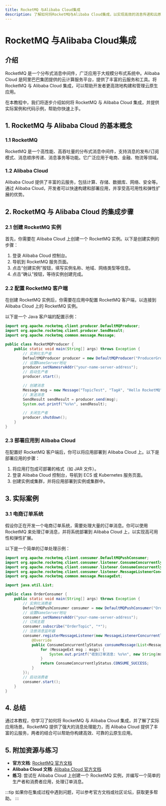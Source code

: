 ```yaml
---
title: RocketMQ 与Alibaba Cloud集成
description: 了解如何将RocketMQ与Alibaba Cloud集成，以实现高效的消息传递和云原生应用开发。
---
```


# RocketMQ 与Alibaba Cloud集成

## 介绍

RocketMQ 是一个分布式消息中间件，广泛应用于大规模分布式系统中。Alibaba Cloud 是阿里巴巴集团提供的云计算服务平台，提供了丰富的云服务和工具。将 RocketMQ 与 Alibaba Cloud 集成，可以帮助开发者更高效地构建和管理云原生应用。

在本教程中，我们将逐步介绍如何将 RocketMQ 与 Alibaba Cloud 集成，并提供实际案例和代码示例，帮助你快速上手。

## 1. RocketMQ 与 Alibaba Cloud 的基本概念

### 1.1 RocketMQ

RocketMQ 是一个高性能、高吞吐量的分布式消息中间件，支持消息的发布/订阅模式、消息顺序传递、消息事务等功能。它广泛应用于电商、金融、物流等领域。

### 1.2 Alibaba Cloud

Alibaba Cloud 提供了丰富的云服务，包括计算、存储、数据库、网络、安全等。通过 Alibaba Cloud，开发者可以快速构建和部署应用，并享受高可用性和弹性扩展的优势。

## 2. RocketMQ 与 Alibaba Cloud 的集成步骤

### 2.1 创建 RocketMQ 实例

首先，你需要在 Alibaba Cloud 上创建一个 RocketMQ 实例。以下是创建实例的步骤：

1. 登录 Alibaba Cloud 控制台。
2. 导航到 RocketMQ 服务页面。
3. 点击“创建实例”按钮，填写实例名称、地域、网络类型等信息。
4. 点击“确认”按钮，等待实例创建完成。

### 2.2 配置 RocketMQ 客户端

在创建 RocketMQ 实例后，你需要在应用中配置 RocketMQ 客户端，以连接到 Alibaba Cloud 上的 RocketMQ 实例。

以下是一个 Java 客户端的配置示例：

```java
import org.apache.rocketmq.client.producer.DefaultMQProducer;
import org.apache.rocketmq.client.producer.SendResult;
import org.apache.rocketmq.common.message.Message;

public class RocketMQProducer {
    public static void main(String[] args) throws Exception {
        // 实例化生产者
        DefaultMQProducer producer = new DefaultMQProducer("ProducerGroupName");
        // 设置NameServer地址
        producer.setNamesrvAddr("your-name-server-address");
        // 启动生产者
        producer.start();

        // 创建消息
        Message msg = new Message("TopicTest", "TagA", "Hello RocketMQ".getBytes());
        // 发送消息
        SendResult sendResult = producer.send(msg);
        System.out.printf("%s%n", sendResult);

        // 关闭生产者
        producer.shutdown();
    }
}
```

### 2.3 部署应用到 Alibaba Cloud

在配置好 RocketMQ 客户端后，你可以将应用部署到 Alibaba Cloud 上。以下是部署应用的步骤：

1. 将应用打包成可部署的格式（如 JAR 文件）。
2. 登录 Alibaba Cloud 控制台，导航到 ECS 或 Kubernetes 服务页面。
3. 创建实例或集群，并将应用部署到实例或集群中。

## 3. 实际案例

### 3.1 电商订单系统

假设你正在开发一个电商订单系统，需要处理大量的订单消息。你可以使用 RocketMQ 来处理订单消息，并将系统部署到 Alibaba Cloud 上，以实现高可用性和弹性扩展。

以下是一个简单的订单处理示例：

```java
import org.apache.rocketmq.client.consumer.DefaultMQPushConsumer;
import org.apache.rocketmq.client.consumer.listener.ConsumeConcurrentlyContext;
import org.apache.rocketmq.client.consumer.listener.ConsumeConcurrentlyStatus;
import org.apache.rocketmq.client.consumer.listener.MessageListenerConcurrently;
import org.apache.rocketmq.common.message.MessageExt;

import java.util.List;

public class OrderConsumer {
    public static void main(String[] args) throws Exception {
        // 实例化消费者
        DefaultMQPushConsumer consumer = new DefaultMQPushConsumer("OrderConsumerGroup");
        // 设置NameServer地址
        consumer.setNamesrvAddr("your-name-server-address");
        // 订阅主题
        consumer.subscribe("OrderTopic", "*");
        // 注册消息监听器
        consumer.registerMessageListener(new MessageListenerConcurrently() {
            @Override
            public ConsumeConcurrentlyStatus consumeMessage(List<MessageExt> msgs, ConsumeConcurrentlyContext context) {
                for (MessageExt msg : msgs) {
                    System.out.printf("收到订单消息: %s%n", new String(msg.getBody()));
                }
                return ConsumeConcurrentlyStatus.CONSUME_SUCCESS;
            }
        });
        // 启动消费者
        consumer.start();
    }
}
```

## 4. 总结

通过本教程，你学习了如何将 RocketMQ 与 Alibaba Cloud 集成，并了解了实际应用场景。RocketMQ 提供了强大的消息处理能力，而 Alibaba Cloud 提供了丰富的云服务，两者的结合可以帮助你构建高效、可靠的云原生应用。

## 5. 附加资源与练习

- **官方文档**: [RocketMQ 官方文档](https://rocketmq.apache.org/docs/)
- **Alibaba Cloud 文档**: [Alibaba Cloud 官方文档](https://www.alibabacloud.com/help)
- **练习**: 尝试在 Alibaba Cloud 上创建一个 RocketMQ 实例，并编写一个简单的生产者和消费者应用，处理订单消息。

:::tip
如果你在集成过程中遇到问题，可以参考官方文档或社区论坛，获取更多帮助。
:::